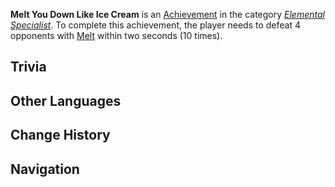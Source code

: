 {{Achievement Infobox
|title        = Melt You Down Like Ice Cream
|id           = 82036
|order id     = 2036
|category     = Elemental Specialist
|description  = Defeat 4 opponents with [[Melt]] within 2s (×10).
|requirements = 
|primogems    = 20
|tracking     = Tracks the number of times the player defeated 4 opponents in this way.
|topic        = 
|set          = Melt You Down Like Ice Cream
|tier         = 3
|tiers_total  = 3
|tier1        = Melt You Down Like Ice Cream (Tier 1)
|tier2        = Melt You Down Like Ice Cream (Tier 2)
|tier3        = Melt You Down Like Ice Cream (Tier 3)
|prev         = Melt You Down Like Ice Cream (Tier 2)
|next         = 
}}
'''Melt You Down Like Ice Cream''' is an [[Achievement]] in the category ''[[Elemental Specialist]]''. To complete this achievement, the player needs to defeat 4 opponents with [[Melt]] within two seconds (10 times).

==Trivia==
{{Transclude|Melt You Down Like Ice Cream|Trivia}}
<!--
==Video Guides==
{{EVT
|video1   = 
|caption1 = 
}}
-->

==Other Languages==
{{Transclude|Melt You Down Like Ice Cream|Other Languages}}

==Change History==
{{Change History|1.0}}
<!--
==References==
{{Reflist}}
-->
==Navigation==
{{Achievement Navbox|Elemental Specialist}}